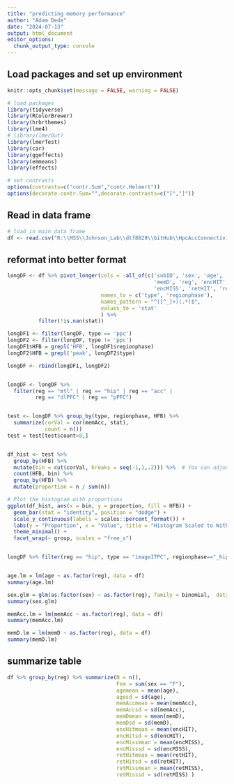 ```yaml
---
title: "predicting memory performance"
author: "Adam Dede"
date: "2024-07-13"
output: html_document
editor_options: 
  chunk_output_type: console
---
```


## Load packages and set up environment

```r

knitr::opts_chunk$set(message = FALSE, warning = FALSE)

# load packages
library(tidyverse)
library(RColorBrewer)
library(hrbrthemes)
library(lme4)
# library(lmerOut)
library(lmerTest)
library(car)
library(ggeffects)
library(emmeans)
library(effects)

# set contrasts
options(contrasts=c("contr.Sum","contr.Helmert"))
options(decorate.contr.Sum="",decorate.contrasts=c("[","]"))

```

## Read in data frame

```r

# load in main data frame
df <- read.csv("R:\\MSS\\Johnson_Lab\\dtf8829\\GitHub\\HpcAccConnectivityProject\\allSig.csv", header = T)


```

## reformat into better format

```r

longDF <- df %>% pivot_longer(cols = -all_of(c('subID', 'sex', 'age', 'memAcc', 
                                               'memD', 'reg', 'encHIT', 
                                               'encMISS', 'retHIT', 'retMISS')),
                              names_to = c('type', 'regionphase'), 
                              names_pattern = "^([^_]+)(.*)$",
                              values_to = 'stat'
                              ) %>%
          filter(!is.nan(stat))

longDF1 <- filter(longDF, type == 'ppc')
longDF2 <- filter(longDF, type != 'ppc')
longDF1$HFB = grepl('HFB', longDF1$regionphase)
longDF2$HFB = grepl('peak', longDF2$type)

longDF <- rbind(longDF1, longDF2)


longDF <- longDF %>% 
  filter(reg == "mtl" | reg == "hip" | reg == "acc" | 
         reg == "dlPFC" | reg == "pPFC")


test <- longDF %>% group_by(type, regionphase, HFB) %>%
  summarize(corVal = cor(memAcc, stat), 
            count = n()) 
test = test[test$count>8,]


df_hist <- test %>%
  group_by(HFB) %>%
  mutate(bin = cut(corVal, breaks = seq(-1,1,.2))) %>%  # You can adjust the number of breaks
  count(HFB, bin) %>%
  group_by(HFB) %>%
  mutate(proportion = n / sum(n))

# Plot the histogram with proportions
ggplot(df_hist, aes(x = bin, y = proportion, fill = HFB)) +
  geom_bar(stat = "identity", position = "dodge") +
  scale_y_continuous(labels = scales::percent_format()) +
  labs(y = "Proportion", x = "Value", title = "Histogram Scaled to Within-Group Proportion") +
  theme_minimal() +
  facet_wrap(~ group, scales = "free_x")


longDF %>% filter(reg == "hip", type == "imageITPC", regionphase=="_hip_sub1") %>% ggplot(aes(x = stat, y = memD)) + geom_point()


age.lm = lm(age ~ as.factor(reg), data = df)
summary(age.lm)

sex.glm = glm(as.factor(sex) ~ as.factor(reg), family = binomial,  data = df)
summary(sex.glm)

memAcc.lm = lm(memAcc ~ as.factor(reg), data = df)
summary(memAcc.lm)

memD.lm = lm(memD ~ as.factor(reg), data = df)
summary(memD.lm)


```

## summarize table

```r

df %>% group_by(reg) %>% summarize(N = n(), 
                                   Fem = sum(sex == "F"),
                                   agemean = mean(age), 
                                   agesd = sd(age),
                                   memAccmean = mean(memAcc),  
                                   memAccsd = sd(memAcc),
                                   memDmean = mean(memD), 
                                   memDsd = sd(memD),
                                   encHitmean = mean(encHIT),
                                   encHitsd = sd(encHIT),
                                   encMissmean = mean(encMISS),
                                   encMisssd = sd(encMISS),
                                   retHitmean = mean(retHIT),
                                   retHitsd = sd(retHIT),
                                   retMissmean = mean(retMISS),
                                   retMisssd = sd(retMISS) )

```
